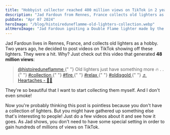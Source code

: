 ```yaml
---
title: "Hobbyist collector reached 400 million views on TikTok in 2 years"
description: "Jad Fardoun from Rennes, France collects old lighters as a hobby. He generated 400 million views over the past 2 years with his TikTok videos."
pubDate: "Apr 07 2024"
heroImage: "/blog/histoireduneflamme-old-lighters-collection.webp"
altHeroImage: "Jad Fardoun igniting a Double Flame lighter made by the Japanese firm iM Corona"
---
```


Jad Fardoun lives in Rennes, France, and collects old lighters as a hobby. Two years ago, he decided to post
videos on TikTok showing off these lighters. They were a hit. Why? Just check out this video that generated
**48 million views**:

<div>
  <blockquote
    class="tiktok-embed"
    cite="https://www.tiktok.com/@histoireduneflamme/video/7345937777608969504"
    data-video-id="7345937777608969504"
    style="max-width: 605px;min-width: 325px;"
  >
    <section>
      <a
        target="_blank"
        title="@histoireduneflamme"
        href="https://www.tiktok.com/@histoireduneflamme?refer=embed"
      >
        @histoireduneflamme
      </a>{" "}
      Old lighters just have something more 🔥 . .{" "}
      <a
        title="collection"
        target="_blank"
        href="https://www.tiktok.com/tag/collection?refer=embed"
      >
        #collection
      </a>{" "}
      <a
        title="fire"
        target="_blank"
        href="https://www.tiktok.com/tag/fire?refer=embed"
      >
        #fire
      </a>{" "}
      <a
        title="relax"
        target="_blank"
        href="https://www.tiktok.com/tag/relax?refer=embed"
      >
        #relax
      </a>{" "}
      <a
        title="oldisgold"
        target="_blank"
        href="https://www.tiktok.com/tag/oldisgold?refer=embed"
      >
        #oldisgold
      </a>{" "}
      <a
        target="_blank"
        title="♬ Heartaches - 🫶🏼"
        href="https://www.tiktok.com/music/Heartaches-7138227050946857770?refer=embed"
      >
        ♬ Heartaches - 🫶🏼
      </a>
    </section>
  </blockquote>
  <script async src="https://www.tiktok.com/embed.js"></script>
</div>

They're so beautiful that I want to start collecting them myself. And I don't even smoke!

Now you're probably thinking this post is pointless because you don't
have a collection of lighters. But you might have gathered up something else that's interesting to
people! Just do a few videos about it and see how it goes. As Jad shows, you don't need to have
some special setting in order to gain hundreds of millions of views on TikTok.
